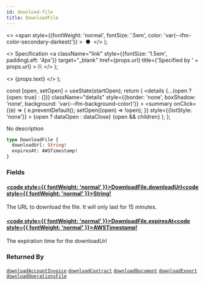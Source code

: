 ```yaml
---
id: download-file
title: DownloadFile
---
```


  <>
    <span
      style={{fontWeight: 'normal', fontSize: '.5em', color: 'var(--ifm-color-secondary-darkest)'}}
    >
      &nbsp;●&nbsp;
    </span>
  </>
);

  <>
    Specification
    <a
      className="link"
      style={{fontSize: '1.5em', paddingLeft: '4px'}}
      target="_blank"
      href={props.url}
      title={'Specified by ' + props.url}
    >
      ⎘
    </a>
  </>
);

  <>
    <span className={props.class}>{props.text}</span>
  </>
);


  const [open, setOpen] = useState(startOpen);
  return (
    <details
      {...(open ? {open: true} : {})}
      className="details"
      style={{border: 'none', boxShadow: 'none', background: 'var(--ifm-background-color)'}}
    >
      <summary
        onClick={(e) => {
          e.preventDefault();
          setOpen((open) => !open);
        }}
        style={{listStyle: 'none'}}
      >
        {open ? dataOpen : dataClose}
      </summary>
      {open && children}
    </details>
  );
};

No description

```graphql
type DownloadFile {
  downloadUrl: String!
  expiresAt: AWSTimestamp!
}
```

### Fields

#### [<code style={{ fontWeight: 'normal' }}>DownloadFile.<b>downloadUrl</b></code>](#)<Bullet />[<code style={{ fontWeight: 'normal' }}><b>String!</b></code>](/docs/apis/graphql/types/scalars/string.mdx) <Badge class="badge badge--secondary badge--non_null" text="non-null"/> <Badge class="badge badge--secondary " text="scalar"/>

The URL to download the file. It will only last for 15 minutes.

#### [<code style={{ fontWeight: 'normal' }}>DownloadFile.<b>expiresAt</b></code>](#)<Bullet />[<code style={{ fontWeight: 'normal' }}><b>AWSTimestamp!</b></code>](/docs/apis/graphql/types/scalars/awstimestamp.mdx) <Badge class="badge badge--secondary badge--non_null" text="non-null"/> <Badge class="badge badge--secondary " text="scalar"/>

The expiration time for the downloadUrl

### Returned By

[`downloadAccountInvoice`](/docs/apis/graphql/operations/mutations/download-account-invoice.mdx) <Badge class="badge badge--secondary badge--relation" text="mutation"/><Bullet />[`downloadContract`](/docs/apis/graphql/operations/mutations/download-contract.mdx) <Badge class="badge badge--secondary badge--relation" text="mutation"/><Bullet />[`downloadDocument`](/docs/apis/graphql/operations/mutations/download-document.mdx) <Badge class="badge badge--secondary badge--relation" text="mutation"/><Bullet />[`downloadExport`](/docs/apis/graphql/operations/mutations/download-export.mdx) <Badge class="badge badge--secondary badge--relation" text="mutation"/><Bullet />[`downloadOperationsFile`](/docs/apis/graphql/operations/mutations/download-operations-file.mdx) <Badge class="badge badge--secondary badge--relation" text="mutation"/>
